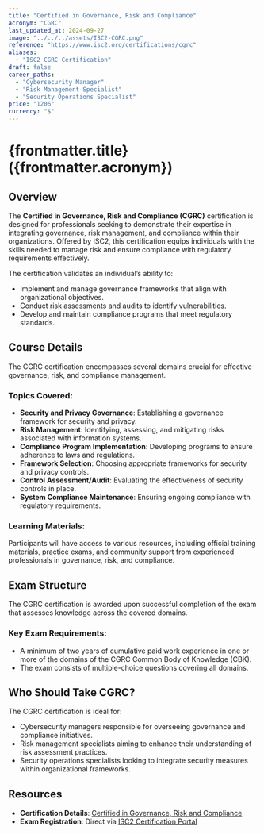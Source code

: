 ```yaml
---
title: "Certified in Governance, Risk and Compliance"
acronym: "CGRC"
last_updated_at: 2024-09-27
image: "../../../assets/ISC2-CGRC.png"
reference: "https://www.isc2.org/certifications/cgrc"
aliases:
  - "ISC2 CGRC Certification"
draft: false
career_paths:
  - "Cybersecurity Manager"
  - "Risk Management Specialist"
  - "Security Operations Specialist"
price: "1206"
currency: "$"
---
```


# {frontmatter.title} ({frontmatter.acronym})

## Overview

The **Certified in Governance, Risk and Compliance (CGRC)** certification is designed for professionals seeking to
demonstrate their expertise in integrating governance, risk management, and compliance within their organizations.
Offered by ISC2, this certification equips individuals with the skills needed to manage risk and ensure compliance with
regulatory requirements effectively.

The certification validates an individual’s ability to:

- Implement and manage governance frameworks that align with organizational objectives.
- Conduct risk assessments and audits to identify vulnerabilities.
- Develop and maintain compliance programs that meet regulatory standards.

## Course Details

The CGRC certification encompasses several domains crucial for effective governance, risk, and compliance management.

### Topics Covered:

- **Security and Privacy Governance**: Establishing a governance framework for security and privacy.
- **Risk Management**: Identifying, assessing, and mitigating risks associated with information systems.
- **Compliance Program Implementation**: Developing programs to ensure adherence to laws and regulations.
- **Framework Selection**: Choosing appropriate frameworks for security and privacy controls.
- **Control Assessment/Audit**: Evaluating the effectiveness of security controls in place.
- **System Compliance Maintenance**: Ensuring ongoing compliance with regulatory requirements.

### Learning Materials:

Participants will have access to various resources, including official training materials, practice exams, and community
support from experienced professionals in governance, risk, and compliance.

## Exam Structure

The CGRC certification is awarded upon successful completion of the exam that assesses knowledge across the covered
domains.

### Key Exam Requirements:

- A minimum of two years of cumulative paid work experience in one or more of the domains of the CGRC Common Body of
  Knowledge (CBK).
- The exam consists of multiple-choice questions covering all domains.

## Who Should Take CGRC?

The CGRC certification is ideal for:

- Cybersecurity managers responsible for overseeing governance and compliance initiatives.
- Risk management specialists aiming to enhance their understanding of risk assessment practices.
- Security operations specialists looking to integrate security measures within organizational frameworks.

## Resources

- **Certification Details**: [Certified in Governance, Risk and Compliance](https://www.isc2.org/certifications/cgrc)
- **Exam Registration**: Direct via [ISC2 Certification Portal](https://www.isc2.org/certifications/cgrc)